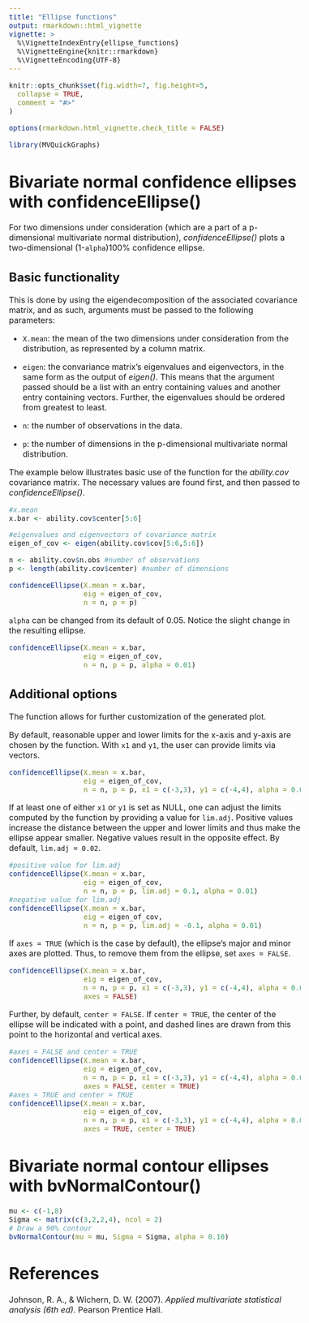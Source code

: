 ```yaml
---
title: "Ellipse functions"
output: rmarkdown::html_vignette
vignette: >
  %\VignetteIndexEntry{ellipse_functions}
  %\VignetteEngine{knitr::rmarkdown}
  %\VignetteEncoding{UTF-8}
---
```


<style type="text/css">
  body{
  font-size: 12pt;
}
</style>

```r
knitr::opts_chunk$set(fig.width=7, fig.height=5,
  collapse = TRUE,
  comment = "#>"
)

options(rmarkdown.html_vignette.check_title = FALSE)
```

```r
library(MVQuickGraphs)
```

# Bivariate normal confidence ellipses with confidenceEllipse()

For two dimensions under consideration (which are a part of a p-dimensional multivariate normal distribution), _confidenceEllipse()_ plots a two-dimensional (1-`alpha`)100% confidence ellipse.

## Basic functionality

This is done by using the eigendecomposition of the associated covariance matrix, and as such, arguments must be passed to the following parameters:

- `X.mean`: the mean of the two dimensions under consideration from the distribution, as represented by a column matrix.

- `eigen`: the convariance matrix's eigenvalues and eigenvectors, in the same form as the output of _eigen()_. This means that the argument passed should be a list with an entry containing values and another entry containing vectors. Further, the eigenvalues should be ordered from greatest to least.

- `n`: the number of observations in the data.

- `p`: the number of dimensions in the p-dimensional multivariate normal distribution.

The example below illustrates basic use of the function for the _ability.cov_ covariance matrix. The necessary values are found first, and then passed to _confidenceEllipse()_.

```r
#x.mean
x.bar <- ability.cov$center[5:6]

#eigenvalues and eigenvectors of covariance matrix
eigen_of_cov <- eigen(ability.cov$cov[5:6,5:6])

n <- ability.cov$n.obs #number of observations
p <- length(ability.cov$center) #number of dimensions

confidenceEllipse(X.mean = x.bar,
                  eig = eigen_of_cov,
                  n = n, p = p)
```

`alpha` can be changed from its default of 0.05. Notice the slight change in the resulting ellipse.

```r
confidenceEllipse(X.mean = x.bar,
                  eig = eigen_of_cov,
                  n = n, p = p, alpha = 0.01)
```

## Additional options

The function allows for further customization of the generated plot.

By default, reasonable upper and lower limits for the x-axis and y-axis are chosen by the function. With `x1` and `y1`, the user can provide limits via vectors.

```r
confidenceEllipse(X.mean = x.bar,
                  eig = eigen_of_cov,
                  n = n, p = p, x1 = c(-3,3), y1 = c(-4,4), alpha = 0.01)
```

If at least one of either `x1` or `y1` is set as NULL, one can adjust the limits computed by the function by providing a value for `lim.adj`. Positive values increase the distance between the upper and lower limits and thus make the ellipse appear smaller. Negative values result in the opposite effect. By default, `lim.adj = 0.02`.

```r
#positive value for lim.adj
confidenceEllipse(X.mean = x.bar,
                  eig = eigen_of_cov,
                  n = n, p = p, lim.adj = 0.1, alpha = 0.01)
#negative value for lim.adj
confidenceEllipse(X.mean = x.bar,
                  eig = eigen_of_cov,
                  n = n, p = p, lim.adj = -0.1, alpha = 0.01)
```

If `axes = TRUE` (which is the case by default), the ellipse's major and minor axes are plotted. Thus, to remove them from the ellipse, set `axes = FALSE`.

```r
confidenceEllipse(X.mean = x.bar,
                  eig = eigen_of_cov,
                  n = n, p = p, x1 = c(-3,3), y1 = c(-4,4), alpha = 0.01, 
                  axes = FALSE)
```

Further, by default, `center = FALSE`. If `center = TRUE`, the center of the ellipse will be indicated with a point, and dashed lines are drawn from this point to the horizontal and vertical axes.

```r
#axes = FALSE and center = TRUE
confidenceEllipse(X.mean = x.bar,
                  eig = eigen_of_cov,
                  n = n, p = p, x1 = c(-3,3), y1 = c(-4,4), alpha = 0.01, 
                  axes = FALSE, center = TRUE)
#axes = TRUE and center = TRUE
confidenceEllipse(X.mean = x.bar,
                  eig = eigen_of_cov,
                  n = n, p = p, x1 = c(-3,3), y1 = c(-4,4), alpha = 0.01, 
                  axes = TRUE, center = TRUE)
```

# Bivariate normal contour ellipses with bvNormalContour()

```r
mu <- c(-1,8)
Sigma <- matrix(c(3,2,2,4), ncol = 2)
# Draw a 90% contour
bvNormalContour(mu = mu, Sigma = Sigma, alpha = 0.10)
```

# References

Johnson, R. A., & Wichern, D. W. (2007). _Applied multivariate statistical analysis (6th ed)_. Pearson Prentice Hall.
